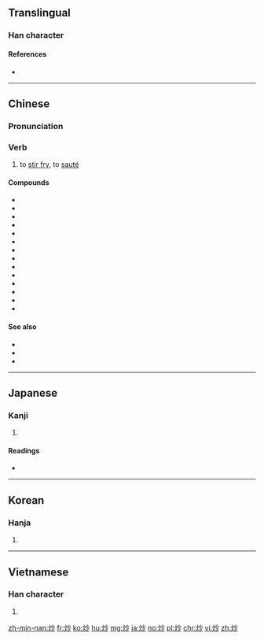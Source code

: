 ==Translingual==

===Han character===
{{Han char|rn=86|rad=火|as=04|sn=8|four=99820|canj=FFH}}

====References====
* {{Han ref|kx=0667.170|dkj=18915|dj=1076.250|hdz=32191.150|uh=7092|ud=28818|bh=AAA3|bd=43683}}

----

==Chinese==
{{zh-forms}}

===Pronunciation===
{{zh-pron
|m=chǎo
|c=caau2
|h=pfs=
|md=
|mn=chhá
|w=
|mc=y
|oc=y
|cat=v
}}

===Verb===
{{zh-verb}}

# to [[stir fry]], to [[sauté]]

====Compounds====
* {{zh-l|炒菜}}
* {{zh-l|炒飯}}
* {{zh-l|炒肝}}
* {{zh-l|炒鍋}}
* {{zh-l|炒匯}}
* {{zh-l|炒貨}}
* {{zh-l|炒家}}
* {{zhl|炒冷飯}}
* {{zhl|炒買炒賣}}
* {{zh-l|炒米}}
* {{zh-l|炒麵}}
* {{zh-l|炒勺}}
* {{zh-l|炒魷魚}}
* {{zh-l|炒作}}

====See also====
* {{zh-l|煸|tr=biān}}
* {{zh-l|煎|tr=jiān}}
* {{zh-l|炸|tr=zhà}}

----

==Japanese==

===Kanji===
{{ja-kanji|grade=|rs=火04}}

# {{defn|lang=ja|sort=火04}}

====Readings====
* {{ja-readings|on=[[そう]] (sō), [[しょう]] (shō)|kun=[[いる]] (iru), [[いためる]] (itameru)}}

----

==Korean==

===Hanja===
{{ko-hanja|hangeul=초|eumhun=|rv=cho|mr=ch'o|y=cho}}

# {{defn|lang=ko|sort=火04}}

----

==Vietnamese==

===Han character===
{{vi-hantu|[[sao]], [[xào]], [[xáo]]|rs=火04}}

# {{defn|lang=vi|sort=火04}}

[[zh-min-nan:炒]]
[[fr:炒]]
[[ko:炒]]
[[hu:炒]]
[[mg:炒]]
[[ja:炒]]
[[no:炒]]
[[pl:炒]]
[[chr:炒]]
[[vi:炒]]
[[zh:炒]]